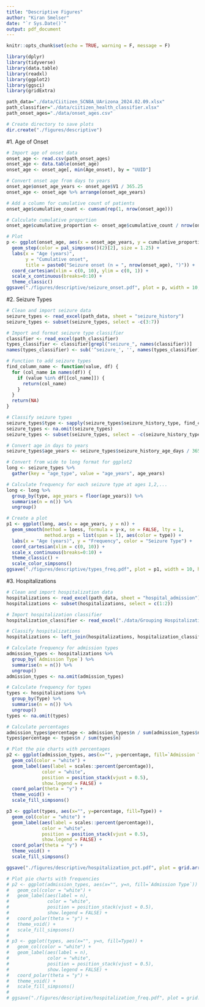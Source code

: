 ```yaml
---
title: "Descriptive Figures"
author: "Kiran Smelser"
date: "`r Sys.Date()`"
output: pdf_document
---
```


```r
knitr::opts_chunk$set(echo = TRUE, warning = F, message = F)
```

```r
library(dplyr)
library(tidyverse)
library(data.table)
library(readxl)
library(ggplot2)
library(ggsci)
library(gridExtra)
```

```r
path_data="./data/Ciitizen_SCN8A_UArizona_2024.02.09.xlsx"
path_classifier="./data/ciitizen_health_classifier.xlsx"
path_onset_ages="./data/onset_ages.csv"
```

```r
# Create directory to save plots
dir.create("./figures/descriptive")
```


#1. Age of Onset
```r
# Import age of onset data
onset_age <- read.csv(path_onset_ages)
onset_age <- data.table(onset_age)
onset_age <- onset_age[, min(Age_onset), by = "UUID"]

# Convert onset age from days to years
onset_age$onset_age_years <- onset_age$V1 / 365.25
onset_age <- onset_age %>% arrange(onset_age_years)

# Add a column for cumulative count of patients
onset_age$cumulative_count <- cumsum(rep(1, nrow(onset_age)))

# Calculate cumulative proportion
onset_age$cumulative_proportion <- onset_age$cumulative_count / nrow(onset_age)

# Plot
p <- ggplot(onset_age, aes(x = onset_age_years, y = cumulative_proportion)) +
  geom_step(color = pal_simpsons()(2)[2], size = 1.25) +
  labs(x = "Age (years)", 
       y = "Cumulative onset", 
       title = paste0("Seizure onset (n = ", nrow(onset_age), ")")) +
  coord_cartesian(xlim = c(0, 10), ylim = c(0, 1)) +
  scale_x_continuous(breaks=0:10) +
  theme_classic()
ggsave("./figures/descriptive/seizure_onset.pdf", plot = p, width = 10, height = 7)
```

#2. Seizure Types
```r
# Clean and import seizure data
seizure_types <- read_excel(path_data, sheet = "seizure_history")
seizure_types <- subset(seizure_types, select = -c(3:7))

# Import and format seizure type classifier
classifier <- read_excel(path_classifier)
types_classifier <- classifier[grepl("seizure_", names(classifier))]
names(types_classifier) <- sub('^seizure_', '', names(types_classifier))

# Function to add seizure types
find_column_name <- function(value, df) {
  for (col_name in names(df)) {
    if (value %in% df[[col_name]]) {
      return(col_name)
    }
  }
  return(NA)
}

# Classify seizure types
seizure_types$type <- sapply(seizure_types$seizure_history_type, find_column_name, df=types_classifier)
seizure_types <- na.omit(seizure_types)
seizure_types <- subset(seizure_types, select = -c(seizure_history_type))

# Convert age in days to years
seizure_types$age_years <- seizure_types$seizure_history_age_days / 365

# Convert from wide to long format for ggplot2
long <- seizure_types %>%
  gather(key = "age_type", value = "age_years", age_years)

# Calculate frequency for each seizure type at ages 1,2,...
long <- long %>%
  group_by(type, age_years = floor(age_years)) %>%
  summarise(n = n()) %>%
  ungroup()

# Create a plot
p1 <- ggplot(long, aes(x = age_years, y = n)) +
  geom_smooth(method = loess, formula = y~x, se = FALSE, lty = 1,
              method.args = list(span = 1), aes(color = type)) +
  labs(x = "Age (years)", y = "Frequency", color = "Seizure Type") +
  coord_cartesian(xlim = c(0, 10)) +
  scale_x_continuous(breaks=0:10) +
  theme_classic() + 
  scale_color_simpsons()
ggsave("./figures/descriptive/types_freq.pdf", plot = p1, width = 10, height = 7)
```

#3. Hospitalizations
```r
# Clean and import hospitalization data
hospitalizations <- read_excel(path_data, sheet = "hospital_admission")
hospitalizations <- subset(hospitalizations, select = c(1:2))

# Import hospitalization classifier
hospitalization_classifier <- read_excel("./data/Grouping Hospitalizations.xlsx")

# Classify hospitalizations
hospitalizations <- left_join(hospitalizations, hospitalization_classifier, by = c("admission_diagnosis"="Hospitalization Events"))

# Calculate frequency for admission types
admission_types <- hospitalizations %>%
  group_by(`Admission Type`) %>%
  summarise(n = n()) %>%
  ungroup()
admission_types <- na.omit(admission_types)

# Calculate frequency for types
types <- hospitalizations %>%
  group_by(Type) %>%
  summarise(n = n()) %>%
  ungroup()
types <- na.omit(types)

# Calculate percentages
admission_types$percentage <- admission_types$n / sum(admission_types$n)
types$percentage <- types$n / sum(types$n)

# Plot the pie charts with percentages
p2 <- ggplot(admission_types, aes(x="", y=percentage, fill=`Admission Type`)) +
  geom_col(color = "white") +
  geom_label(aes(label = scales::percent(percentage)),
             color = "white",
             position = position_stack(vjust = 0.5),
             show.legend = FALSE) +
  coord_polar(theta = "y") +
  theme_void() +
  scale_fill_simpsons()

p3 <- ggplot(types, aes(x="", y=percentage, fill=Type)) +
  geom_col(color = "white") +
  geom_label(aes(label = scales::percent(percentage)),
             color = "white",
             position = position_stack(vjust = 0.5),
             show.legend = FALSE) +
  coord_polar(theta = "y") +
  theme_void() +
  scale_fill_simpsons()

ggsave("./figures/descriptive/hospitalization_pct.pdf", plot = grid.arrange(p2, p3, ncol=2), width = 17, height = 7)

# Plot pie charts with frequencies
# p2 <- ggplot(admission_types, aes(x="", y=n, fill=`Admission Type`)) +
#   geom_col(color = "white") +
#   geom_label(aes(label = n),
#              color = "white",
#              position = position_stack(vjust = 0.5),
#              show.legend = FALSE) +
#   coord_polar(theta = "y") +
#   theme_void() +
#   scale_fill_simpsons()
# 
# p3 <- ggplot(types, aes(x="", y=n, fill=Type)) +
#   geom_col(color = "white") +
#   geom_label(aes(label = n),
#              color = "white",
#              position = position_stack(vjust = 0.5),
#              show.legend = FALSE) +
#   coord_polar(theta = "y") +
#   theme_void() +
#   scale_fill_simpsons()
# 
# ggsave("./figures/descriptive/hospitalization_freq.pdf", plot = grid.arrange(p2, p3, ncol=2), width = 17, height = 7)
```

